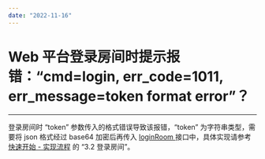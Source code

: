 ```yaml
---
date: "2022-11-16"
---
```

# Web 平台登录房间时提示报错：“cmd=login, err_code=1011, err_message=token format error”？

- - -


登录房间时 “token” 参数传入的格式错误导致该报错，“token” 为字符串类型，需要将 json 格式经过 base64 加密后再传入 [loginRoom ](https://doc-zh.zego.im/zh/api?doc=Express_Video_SDK_API~javascript_web~class~ZegoExpressEngine#login-room) 接口中，具体实现请参考 [快速开始 - 实现流程](https://doc-zh.zego.im/article/7638#3_2) 的 “3.2 登录房间”。
